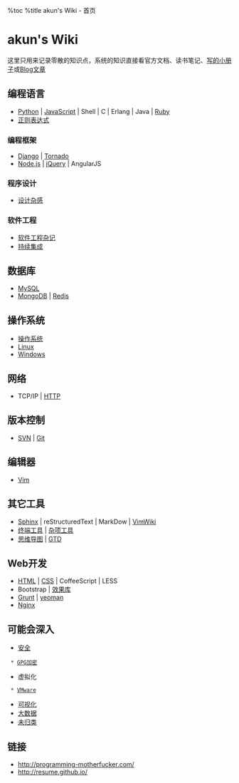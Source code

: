 %toc
%title akun's Wiki - 首页

= akun's Wiki =

这里只用来记录零散的知识点，系统的知识直接看官方文档、读书笔记、[[http://pm.readthedocs.org/|写的小册子]]或[[http://zhengkun.info/|Blog文章]]

== 编程语言 ==

* [[Python]] | [[JavaScript]] | Shell | C | Erlang | Java | [[Ruby]]
* [[Regex|正则表达式]]

=== 编程框架 ===

* [[Django]] | [[Tornado]]
* [[NodeJS|Node.js]] | [[jQuery]] | AngularJS

=== 程序设计 ===

* [[think|设计杂感]]

=== 软件工程 ===

* [[SE|软件工程杂记]]
* [[CI|持续集成]]

== 数据库 ==

* [[MySQL]]
* [[MongoDB]] | [[Redis]]

== 操作系统 ==

* [[OS|操作系统]]
* [[Linux]]
* [[Windows]]

== 网络 ==

* TCP/IP | [[HTTP]]

== 版本控制 ==

* [[SVN]] | [[Git]]

== 编辑器 ==

* [[Vim]]

== 其它工具 ==

* [[Sphinx]] | reStructuredText | MarkDow | [[VimWiki]]
* [[terminal|终端工具]] | [[tools|杂项工具]]
* [[MindMap|思维导图]] | [[GTD]]

== Web开发 ==

* [[HTML]] | [[CSS]] | CoffeeScript | LESS
* Bootstrap | [[FrontEnd/lib|效果库]]
* [[Grunt]] | [[yeoman]]
* [[Nginx]]

== 可能会深入 ==

* [[security|安全]]
  * [[GPG|GPG加密]]
* 虚拟化
  * [[VMware]]
* [[Visualization|可视化]]
* [[BigData|大数据]]
* [[unknown|未归类]]

== 链接 ==

* http://programming-motherfucker.com/
* http://resume.github.io/
